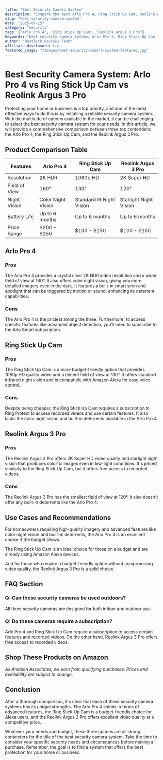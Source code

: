 ```yaml
---
title: "Best Security Camera System"
description: "Compare the best Arlo Pro 4, Ring Stick Up Cam, Reolink Argus 3 Pro and more. Find the perfect security with our detailed reviews and recommendations."
slug: "best-security-camera-system"
date: "2025-07-15"
category: "security"
tags: ["Arlo Pro 4", "Ring Stick Up Cam", "Reolink Argus 3 Pro"]
keywords: "best security camera system, Arlo Pro 4, Ring Stick Up Cam, Reolink Argus 3 Pro"
author: "BestTech Reviews Team"
affiliate_disclosure: true
featured_image: "/images/best-security-camera-system-featured.jpg"
---
```


# Best Security Camera System: <ProductLink productName="Arlo Pro 4">Arlo Pro 4</ProductLink> vs Ring Stick Up Cam vs Reolink Argus 3 Pro

Protecting your home or business is a top priority, and one of the most effective ways to do this is by installing a reliable security camera system. With the multitude of options available in the market, it can be challenging to select the best security camera system for your needs. In this article, we will provide a comprehensive comparison between three top contenders: the <ProductLink productName="Arlo Pro 4">Arlo Pro 4</ProductLink>, the Ring Stick Up Cam, and the Reolink Argus 3 Pro.

## Product Comparison Table

| Features | <ProductLink productName="Arlo Pro 4">Arlo Pro 4</ProductLink> | Ring Stick Up Cam | Reolink Argus 3 Pro |
| --- | --- | --- | --- |
| Resolution | 2K HDR | 1080p HD | 2K Super HD |
| Field of View | 160° | 130° | 120° |
| Night Vision | Color Night Vision | Standard IR Night Vision | Starlight Night Vision |
| Battery Life | Up to 6 months | Up to 6 months | Up to 6 months |
| Price Range | $200 - $250 | $100 - $150 | $100 - $150 |

## <ProductLink productName="Arlo Pro 4">Arlo Pro 4</ProductLink>

### Pros

The <ProductLink productName="Arlo Pro 4">Arlo Pro 4</ProductLink> provides a crystal clear 2K HDR video resolution and a wider field of view at 160°. It also offers color night vision, giving you more detailed imagery even in the dark. It features a built-in smart siren and spotlight that can be triggered by motion or sound, enhancing its deterrent capabilities. 

### Cons

The <ProductLink productName="Arlo Pro 4">Arlo Pro 4</ProductLink> is the priciest among the three. Furthermore, to access specific features like advanced object detection, you'll need to subscribe to the Arlo Smart subscription.

## <ProductLink productName="Ring Stick Up Cam">Ring Stick Up Cam</ProductLink>

### Pros

The <ProductLink productName="Ring Stick Up Cam">Ring Stick Up Cam</ProductLink> is a more budget-friendly option that provides 1080p HD quality video and a decent field of view at 130°. It offers standard infrared night vision and is compatible with Amazon Alexa for easy voice control.

### Cons

Despite being cheaper, the <ProductLink productName="Ring Stick Up Cam">Ring Stick Up Cam</ProductLink> requires a subscription to Ring Protect to access recorded videos and use certain features. It also lacks the color night vision and built-in deterrents available in the <ProductLink productName="Arlo Pro 4">Arlo Pro 4</ProductLink>.

## Reolink Argus 3 Pro

### Pros

The Reolink Argus 3 Pro offers 2K Super HD video quality and starlight night vision that produces colorful images even in low-light conditions. It's priced similarly to the <ProductLink productName="Ring Stick Up Cam">Ring Stick Up Cam</ProductLink>, but it offers free access to recorded videos.

### Cons

The Reolink Argus 3 Pro has the smallest field of view at 120°. It also doesn't offer any built-in deterrents like the <ProductLink productName="Arlo Pro 4">Arlo Pro 4</ProductLink>.

## Use Cases and Recommendations

For homeowners requiring high-quality imagery and advanced features like color night vision and built-in deterrents, the <ProductLink productName="Arlo Pro 4">Arlo Pro 4</ProductLink> is an excellent choice if the budget allows. 

The Ring Stick Up Cam is an ideal choice for those on a budget and are already using Amazon Alexa devices. 

And for those who require a budget-friendly option without compromising video quality, the <ProductLink productName="Reolink Argus 3 Pro">Reolink Argus 3 Pro</ProductLink> is a solid choice. 

## FAQ Section

### Q: Can these security cameras be used outdoors?

All three security cameras are designed for both indoor and outdoor use.

### Q: Do these cameras require a subscription?

<ProductLink productName="Arlo Pro 4">Arlo Pro 4</ProductLink> and Ring Stick Up Cam require a subscription to access certain features and recorded videos. On the other hand, <ProductLink productName="Reolink Argus 3 Pro">Reolink Argus 3 Pro</ProductLink> offers free access to recorded videos.


## Shop These Products on Amazon

<div style={{display: "flex", gap: "1rem", flexWrap: "wrap", margin: "2rem 0"}}>
  <AmazonButton productName="Arlo Pro 4" />
  <AmazonButton productName="Ring Stick Up Cam" />
  <AmazonButton productName="Reolink Argus 3 Pro" />
</div>

*As Amazon Associates, we earn from qualifying purchases. Prices and availability are subject to change.*

## Conclusion

After a thorough comparison, it's clear that each of these security camera systems has its unique strengths. The <ProductLink productName="Arlo Pro 4">Arlo Pro 4</ProductLink> shines in terms of advanced features, the Ring Stick Up Cam is a budget-friendly choice for Alexa users, and the <ProductLink productName="Reolink Argus 3 Pro">Reolink Argus 3 Pro</ProductLink> offers excellent video quality at a competitive price.

Whatever your needs and budget, these three options are all strong contenders for the title of the best security camera system. Take the time to consider your specific security needs and circumstances before making a purchase. Remember, the goal is to find a system that offers the best protection for your home or business.